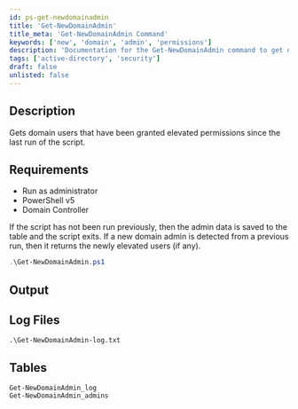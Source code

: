 ```yaml
---
id: ps-get-newdomainadmin
title: 'Get-NewDomainAdmin'
title_meta: 'Get-NewDomainAdmin Command'
keywords: ['new', 'domain', 'admin', 'permissions']
description: 'Documentation for the Get-NewDomainAdmin command to get domain users that have been granted elevated permissions since the last run of the script.'
tags: ['active-directory', 'security']
draft: false
unlisted: false
---
```

## Description
Gets domain users that have been granted elevated permissions since the last run of the script.

## Requirements
- Run as administrator
- PowerShell v5
- Domain Controller


If the script has not been run previously, then the admin data is saved to the table and the script exits. If a new domain admin is detected from a previous run, then it returns the newly elevated users (if any).

```powershell
.\Get-NewDomainAdmin.ps1
```

## Output

## Log Files
    .\Get-NewDomainAdmin-log.txt
    
## Tables
    Get-NewDomainAdmin_log
    Get-NewDomainAdmin_admins









